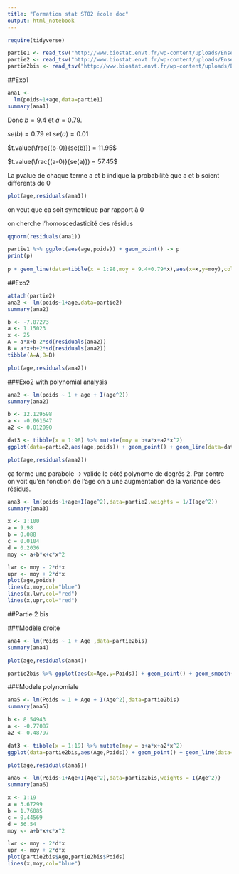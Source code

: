 ```yaml
---
title: "Formation stat ST02 école doc"
output: html_notebook
---
```


```r
require(tidyverse)
```

```r
partie1 <- read_tsv("http://www.biostat.envt.fr/wp-content/uploads/Enseignement/Etudiants/reg1.txt")
partie2 <- read_tsv("http://www.biostat.envt.fr/wp-content/uploads/Enseignement/Etudiants/reg2.txt")
partie2bis <- read_tsv("http://www.biostat.envt.fr/wp-content/uploads/Enseignement/Etudiants/reg2bis.txt")
```

##Exo1


```r
ana1 <- 
  lm(poids~1+age,data=partie1)
summary(ana1)
```

Donc $b=9.4$ et $a=0.79$.

$se(b) = 0.79$ et $se(a) = 0.01$

$t.value(\frac{(b-0)}{se(b)}) = 11.95$

$t.value(\frac{(a-0)}{se(a)}) = 57.45$

La pvalue de chaque terme a et b indique la probabilité que a et b soient differents de 0 

```r
plot(age,residuals(ana1))
```

on veut que ça soit symetrique par rapport à 0

on cherche l'homoscedasticité des résidus

```r
qqnorm(residuals(ana1))

```

```r
partie1 %>% ggplot(aes(age,poids)) + geom_point() -> p
print(p)
 
p + geom_line(data=tibble(x = 1:98,moy = 9.4+0.79*x),aes(x=x,y=moy),col="red")

```




##Exo2

```r
attach(partie2)
ana2 <- lm(poids~1+age,data=partie2)
summary(ana2)
```

```r
b <- -7.87273
a <- 1.15023
x <- 25
A = a*x+b-2*sd(residuals(ana2))
B = a*x+b+2*sd(residuals(ana2))
tibble(A=A,B=B)
```
```r
plot(age,residuals(ana2))
```

###Exo2 with polynomial analysis

```r
ana2 <- lm(poids ~ 1 + age + I(age^2))
summary(ana2)
```

```r
b <- 12.129598
a <- -0.061647
a2 <- 0.012090

dat3 <- tibble(x = 1:98) %>% mutate(moy = b+a*x+a2*x^2)
ggplot(data=partie2,aes(age,poids)) + geom_point() + geom_line(data=dat3,aes(x=x,y=moy))
```


```r
plot(age,residuals(ana2))
```

ça forme une parabole -> valide le côté polynome de degrés 2. Par contre on voit qu'en fonction de l'age on a une augmentation de la variance des résidus.


```r
ana3 <- lm(poids~1+age+I(age^2),data=partie2,weights = 1/I(age^2))
summary(ana3)
```

```r
x <- 1:100
a = 9.98
b = 0.088
c = 0.0104
d = 0.2036
moy <- a+b*x+c*x^2

lwr <- moy - 2*d*x
upr <- moy + 2*d*x
plot(age,poids)
lines(x,moy,col="blue")
lines(x,lwr,col="red")
lines(x,upr,col="red")
```

##Partie 2 bis


###Modèle droite



```r
ana4 <- lm(Poids ~ 1 + Age ,data=partie2bis)
summary(ana4)
```

```r
plot(age,residuals(ana4))
```

```r
partie2bis %>% ggplot(aes(x=Age,y=Poids)) + geom_point() + geom_smooth(method="lm")
```


###Modele polynomiale
```r
ana5 <- lm(Poids ~ 1 + Age + I(Age^2),data=partie2bis)
summary(ana5)
```

```r
b <- 8.54943
a <- -0.77087
a2 <- 0.48797

dat3 <- tibble(x = 1:19) %>% mutate(moy = b+a*x+a2*x^2)
ggplot(data=partie2bis,aes(Age,Poids)) + geom_point() + geom_line(data=dat3,aes(x=x,y=moy))
```

```r
plot(age,residuals(ana5))
```


```r
ana6 <- lm(Poids~1+Age+I(Age^2),data=partie2bis,weights = I(Age^2))
summary(ana6)
```

```r
x <- 1:19
a = 3.67299
b = 1.76085
c = 0.44569
d = 56.54
moy <- a+b*x+c*x^2

lwr <- moy - 2*d*x
upr <- moy + 2*d*x
plot(partie2bis$Age,partie2bis$Poids)
lines(x,moy,col="blue")

```